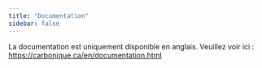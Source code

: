 ```yaml
---
title: "Documentation"
sidebar: false
---
```


La documentation est uniquement disponible en anglais. Veuillez voir ici : <a href="https://www.carbonique.ca/en/documentation.html">https://carbonique.ca/en/documentation.html<a>